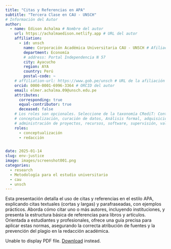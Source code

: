 ```yaml
---
title: "Citas y Referencias en APA"
subtitle: "Tercera Clase en CAU - UNSCH"
# Información del Autor
author:
  - name: Edison Achalma # Nombre del autor
    url: https://achalmaedison.netlify.app # URL del autor
    affiliation:
      - id: unsch
        name: Corporación Académica Universitaria CAU - UNSCH # Afiliación del autor
        department: Economía
        # address: Portal Independencia N 57
        city: Ayacucho
        region: AYA
        country: Perú
        postal-code: ~
    # affiliation-url: https://www.gob.pe/unsch # URL de la afiliación del autor
    orcid: 0000-0001-6996-3364 # ORCID del autor
    email: elmer.achalma.09@unsch.edu.pe
    attributes:
      corresponding: true
      equal-contributor: true
      deceased: false
    # Los roles son opcionales. Seleccione de la taxonomía CRediT: Contributor Roles https://credit.niso.org/
    # conceptualización, curación de datos, Análisis formal, adquisición de financiación, investigación, metodología,
    # administración de proyectos, recursos, software, supervisión, validación, visualización, redacción, edición.
    roles:
      - conceptualización
      - redacción


date: 2025-01-14
slug: env-justice
image: images/screenshot001.png
categories:
  - research
  - Metodología para el estudio universitario
  - cau
  - unsch
---
```


Esta presentación detalla el uso de citas y referencias en el estilo APA, explicando citas textuales (cortas y largas) y parafraseadas, con ejemplos prácticos. Aborda cómo citar uno o más autores, incluyendo instituciones, y presenta la estructura básica de referencias para libros y artículos. Orientada a estudiantes y profesionales, ofrece una guía precisa para aplicar estas normas, asegurando la correcta atribución de fuentes y la prevención del plagio en la redacción académica.


::: {#fig-manuscript fig-cap="sesión 03"}
```{=html}
<object data="sesion 03.pdf" type="application/pdf" width=100% height=800 '><p>Unable to display PDF file. <a href="sesion 03.pdf">Download</a> instead.</p></object>
```
:::


